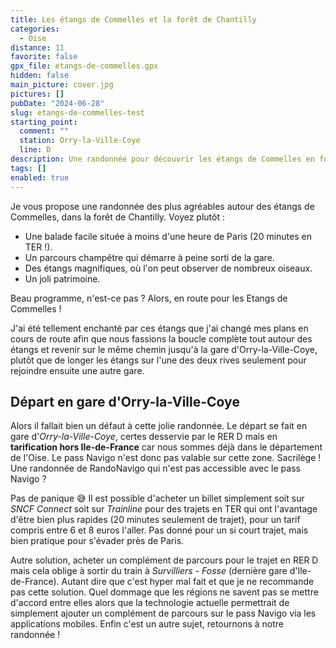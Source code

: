 ```yaml
---
title: Les étangs de Commelles et la forêt de Chantilly
categories:
  - Oise
distance: 11
favorite: false
gpx_file: etangs-de-commelles.gpx
hidden: false
main_picture: cover.jpg
pictures: []
pubDate: "2024-06-28"
slug: etangs-de-commelles-test
starting_point:
  comment: ""
  station: Orry-la-Ville-Coye
  line: D
description: Une randonnée pour découvrir les étangs de Commelles en forêt de Chantilly, un véritable havre de paix pour la faune et la flore.
tags: []
enabled: true
---
```


Je vous propose une randonnée des plus agréables autour des étangs de Commelles, dans la forêt de Chantilly. Voyez plutôt :

- Une balade facile située à moins d'une heure de Paris (20 minutes en TER !).
- Un parcours champêtre qui démarre à peine sorti de la gare.
- Des étangs magnifiques, où l'on peut observer de nombreux oiseaux.
- Un joli patrimoine.

Beau programme, n'est-ce pas ? Alors, en route pour les Etangs de Commelles !

J'ai été tellement enchanté par ces étangs que j'ai changé mes plans en cours de route afin que nous fassions la boucle complète tout autour des étangs et revenir sur le même chemin jusqu'à la gare d'Orry-la-Ville-Coye, plutôt que de longer les étangs sur l'une des deux rives seulement pour rejoindre ensuite une autre gare.

## Départ en gare d'Orry-la-Ville-Coye

Alors il fallait bien un défaut à cette jolie randonnée. Le départ se fait en gare d'_Orry-la-Ville-Coye_, certes desservie par le RER D mais en **tarification hors Ile-de-France** car nous sommes déjà dans le département de l'Oise. Le pass Navigo n'est donc pas valable sur cette zone. Sacrilège ! Une randonnée de RandoNavigo qui n'est pas accessible avec le pass Navigo ?

Pas de panique 😅 Il est possible d'acheter un billet simplement soit sur _SNCF Connect_ soit sur _Trainline_ pour des trajets en TER qui ont l'avantage d'être bien plus rapides (20 minutes seulement de trajet), pour un tarif compris entre 6 et 8 euros l'aller. Pas donné pour un si court trajet, mais bien pratique pour s'évader près de Paris.

Autre solution, acheter un complément de parcours pour le trajet en RER D mais cela oblige à sortir du train à _Survilliers - Fosse_ (dernière gare d'Ile-de-France). Autant dire que c'est hyper mal fait et que je ne recommande pas cette solution. Quel dommage que les régions ne savent pas se mettre d'accord entre elles alors que la technologie actuelle permettrait de simplement ajouter un complément de parcours sur le pass Navigo via les applications mobiles. Enfin c'est un autre sujet, retournons à notre randonnée !

<Picture
  src="/hikes/2024/06/etangs-de-commelles/pictures/IMG_6619.jpeg"
  caption="C'est peut-être hors tarification Navigo, mais c'est confortable et rapide !"
/>
